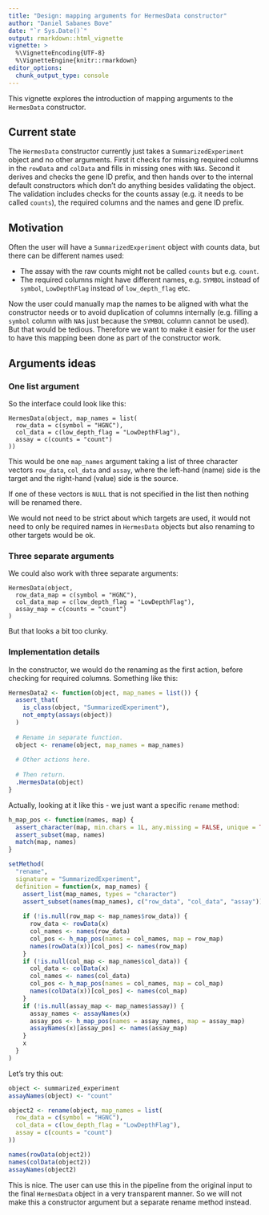 ```yaml
---
title: "Design: mapping arguments for HermesData constructor"
author: "Daniel Sabanes Bove"
date: "`r Sys.Date()`"
output: rmarkdown::html_vignette
vignette: >
  %\VignetteEncoding{UTF-8}
  %\VignetteEngine{knitr::rmarkdown}
editor_options: 
  chunk_output_type: console
---
```


This vignette explores the introduction of mapping arguments to the `HermesData` constructor.

## Current state

The `HermesData` constructor currently just takes a `SummarizedExperiment` object and no
other arguments. First it checks for missing required columns in the `rowData` and `colData`
and fills in missing ones with `NA`s. Second it derives and checks the gene ID prefix, and then 
hands over to the internal default constructors which don't do anything besides validating the
object. The validation includes checks for the counts assay (e.g. it needs to be called `counts`),
the required columns and the names and gene ID prefix.

## Motivation

Often the user will have a `SummarizedExperiment` object with counts data, but there can be 
different names used:

- The assay with the raw counts might not be called `counts` but e.g. `count`.
- The required columns might have different names, e.g. `SYMBOL` instead of `symbol`, 
  `LowDepthFlag` instead of `low_depth_flag` etc.
  
Now the user could manually map the names to be aligned with what the constructor needs or to 
avoid duplication of columns internally (e.g. filling a `symbol` column with `NA`s just because
the `SYMBOL` column cannot be used). But that would be tedious. Therefore we want to make it easier
for the user to have this mapping been done as part of the constructor work.

## Arguments ideas

### One list argument

So the interface could look like this:

```
HermesData(object, map_names = list(
  row_data = c(symbol = "HGNC"), 
  col_data = c(low_depth_flag = "LowDepthFlag"),
  assay = c(counts = "count")
))
```

This would be one `map_names` argument taking a list of three character vectors
`row_data`, `col_data` and `assay`, where the left-hand (name) side is the target
and the right-hand (value) side is the source.

If one of these vectors is `NULL` that is not specified in the list then nothing
will be renamed there.

We would not need to be strict about which targets are used, it would not need
to only be required names in `HermesData` objects but also renaming to other targets would 
be ok.

### Three separate arguments

We could also work with three separate arguments:

```
HermesData(object, 
  row_data_map = c(symbol = "HGNC"), 
  col_data_map = c(low_depth_flag = "LowDepthFlag"),
  assay_map = c(counts = "count")
)
```

But that looks a bit too clunky.

### Implementation details

In the constructor, we would do the renaming as the first action, before checking
for required columns. Something like this:

```r
HermesData2 <- function(object, map_names = list()) {
  assert_that(
    is_class(object, "SummarizedExperiment"),
    not_empty(assays(object))
  )
  
  # Rename in separate function.
  object <- rename(object, map_names = map_names)
  
  # Other actions here.
  
  # Then return.
  .HermesData(object)
}
```

Actually, looking at it like this - we just want a specific `rename` method:

```r
h_map_pos <- function(names, map) {
  assert_character(map, min.chars = 1L, any.missing = FALSE, unique = TRUE, names = "unique")
  assert_subset(map, names)
  match(map, names)
}

setMethod(
  "rename", 
  signature = "SummarizedExperiment", 
  definition = function(x, map_names) {
    assert_list(map_names, types = "character")
    assert_subset(names(map_names), c("row_data", "col_data", "assay"))
    
    if (!is.null(row_map <- map_names$row_data)) {
      row_data <- rowData(x)
      col_names <- names(row_data)
      col_pos <- h_map_pos(names = col_names, map = row_map)
      names(rowData(x))[col_pos] <- names(row_map)
    }
    if (!is.null(col_map <- map_names$col_data)) {
      col_data <- colData(x)
      col_names <- names(col_data)
      col_pos <- h_map_pos(names = col_names, map = col_map)
      names(colData(x))[col_pos] <- names(col_map)
    }
    if (!is.null(assay_map <- map_names$assay)) {
      assay_names <- assayNames(x)
      assay_pos <- h_map_pos(names = assay_names, map = assay_map)
      assayNames(x)[assay_pos] <- names(assay_map)
    }
    x
  }
)
```

Let's try this out:

```r
object <- summarized_experiment
assayNames(object) <- "count"

object2 <- rename(object, map_names = list(
  row_data = c(symbol = "HGNC"), 
  col_data = c(low_depth_flag = "LowDepthFlag"),
  assay = c(counts = "count")
))

names(rowData(object2))
names(colData(object2))
assayNames(object2)
```

This is nice. The user can use this in the pipeline from the original input to the final
`HermesData` object in a very transparent manner. So we will not make this a constructor argument
but a separate rename method instead.
